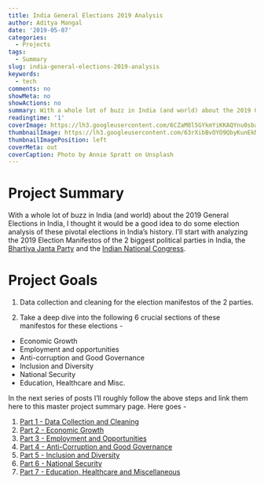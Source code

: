 ```yaml
---
title: India General Elections 2019 Analysis
author: Aditya Mangal
date: '2019-05-07'
categories:
  - Projects
tags:
  - Summary
slug: india-general-elections-2019-analysis
keywords:
  - tech
comments: no
showMeta: no
showActions: no
summary: With a whole lot of buzz in India (and world) about the 2019 General Elections in India, I thought it would be a good idea to do some election analysis of these pivotal elections in India's history.
readingtime: '1'
coverImage: https://lh3.googleusercontent.com/6CZaM8l5GYkmYiKKAQYnu0sbarilrwyz6EfPgWBXjP5O6zIKGlDiwvM95rVhoUWmjoZ_XTcwSBKzML2KvxPQogPSns4I3kgwJvFClsWXMKYbrus-MKfs-WBuGS5L2dTDfPfs3FCWxIg_KsNGzOy3o2L2CvYm5V9febf1sE7zuFAOQnw_opKwPD_eZt9HXngnekY8lUPDBS29RRvHy-owtj1B6nmNwDl2UmtxnOc5SHyr1uvi_vrU7p6sFv408ukkObRysUcT6_jnCvnS_ANLC5CQhg2MULdr-6zclDLRR68xF6UrCeSZv-8O7QFdLySsDhhxDgaHdRi5pH1h0ZoOBFuajcK-7-2nfz6i9tJKnWtXCEZFm_LKOFDNalGmffEesVa_L41I06DbGLQK5Hpl7QCTW6V5FVq8RdF8Kdmy0ozsgnBqQhRkA61JmPXDjnPqWBwiy_3rS0VLo_hsZNj0T2ASsptKcmNgn9900kSj1snl442UTzlQebGwvhiaEdv2En-y3L-Fhe_Fcb0y16rHqf0FGVroQ5MRxkffdjCDt8sLqNMBQ_5g6tgclokYxF0G6RGgNuTt2PzHVK4zvQLp9RQFUReX7I5Vva4R_cOXWCxM0u95rhDiwSAeE-bNyPE5ygiD1OmhaD8IAH2t6uM2X_OHUJZEGrBfaPbQtoZaNwiSQqljzdBpK7bq5Y3lRE3p1ve9iHioa48ZGufs1Aa3Qbkdog=w2748-h1832-no
thumbnailImage: https://lh3.googleusercontent.com/63rXibBvOYO9QbyKunEkNnDmFBAJm_mdO8KtRiWBC6klkT9IvurEugPhRzlFqd0nU8sSUjGkCXLPUqd3g0gJD5CnpxEj4oA_uEg9XrA575XYA05SvUU3zsLGV6jDIi5q7bFjv7br8mTn177YXJgQHrfq7pQqcJ9iOk1QkaSs_rXYTsxEQXVran2HzAavxJ9gYtzCJCM97-ZTXtqVjVCWwY5p4cMwzO_yfogmEJiUJiYc57sAetbM-ntNwksiVO8som6LvJBe7iaAzm21tLBs-z26MtB2epR8sWoHe7RdGw3Yf61vbVHkyxhb36e1CKSzvhj8OQ6oZo_cJcxs3MZKuIZGS8V198G88qfXq0miNpQv2prgqDtgC6cBTQ3fLBfEl2vhYbgmzBZIRMgzaLBgNn1YhAQiWI9pTjEUfD_TQ0bFkmMQQxyc3n5bUphMdlFKR18bGIPnUnXgwqwOwgkX2hJoy-9bm6XcSQ27tUSdL4iQh6-vOo1KV_YVIDhpKbbmBuBT_jH4QPaFspjMq2Dop4qu9m9ytDZMkH4jeN_bYN9JwD-sjovcGPIQFQ4UvkS7JJ6ON24Kmtp9SLCzflCDA9mtMFv2DZx2Myfl0s5eMyuZ3XE0TjgSF67vgAoTD5FmoTrgezkVOSj5diilxesRmbqexIhUUrvMbSRwSjMTpZAh2RiEVQuAqQkUBLAesBCwV4LMyn-HCPfXqf5VF9cXnBzXlA=w750-h500-no
thumbnailImagePosition: left
coverMeta: out
coverCaption: Photo by Annie Spratt on Unsplash
---
```


# Project Summary

With a whole lot of buzz in India (and world) about the 2019 General Elections in India, I thought it would be a good idea to do some election analysis of these pivotal elections in India's history. I'll start with analyzing the 2019 Election Manifestos of the 2 biggest political parties in India, the [Bhartiya Janta Party](https://www.bjp.org)  and the [Indian National Congress](https://www.inc.in).

# Project Goals

1. Data collection and cleaning for the election manifestos of the 2 parties. 

2. Take a deep dive into the following 6 crucial sections of these manifestos for these elections -  

 - Economic Growth
 - Employment and opportunities
 - Anti-corruption and Good Governance
 - Inclusion and Diversity
 - National Security
 - Education, Healthcare and Misc.

In the next series of posts I'll roughly follow the above steps and link them here to this master project summary page. Here goes -   

1. [Part 1 - Data Collection and Cleaning](/2019/05/india-elections-2019-bjp-vs-congress-manifestos-analysis/)
2. [Part 2 - Economic Growth](/2019/05/india-elections-2019-bjp-congress-manifestos-analysis-part2-economic-growth/)
3. [Part 3 - Employment and Opportunities](/2019/05/india-elections-2019-bjp-congress-manifestos-analysis-part-3-employment-and-opportunities/)
4. [Part 4 - Anti-Corruption and Good Governance](/2019/05/india-elections-2019-bjp-congress-manifestos-analysis-part-4-anti-corruption-and-good-governance/)
5. [Part 5 - Inclusion and Diversity](/2019/05/india-elections-2019-bjp-congress-manifestos-analysis-part-5-inclusion-diversity/)
6. [Part 6 - National Security](/2019/05/india-elections-2019-bjp-congress-manifestos-analysis-part-6-national-security/)
7. [Part 7 - Education, Healthcare and Miscellaneous](/2019/05/india-elections-2019-bjp-congress-manifestos-analysis-part-7-education-healthcare-misc/)
